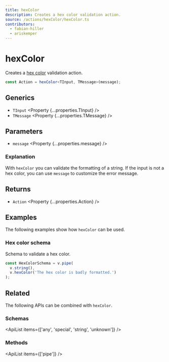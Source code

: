 ```yaml
---
title: hexColor
description: Creates a hex color validation action.
source: /actions/hexColor/hexColor.ts
contributors:
  - fabian-hiller
  - ariskemper
---
```



# hexColor

Creates a [hex color](https://en.wikipedia.org/wiki/Web_colors#Hex_triplet) validation action.

```ts
const Action = hexColor<TInput, TMessage>(message);
```

## Generics

- `TInput` <Property {...properties.TInput} />
- `TMessage` <Property {...properties.TMessage} />

## Parameters

- `message` <Property {...properties.message} />

### Explanation

With `hexColor` you can validate the formatting of a string. If the input is not a hex color, you can use `message` to customize the error message.

## Returns

- `Action` <Property {...properties.Action} />

## Examples

The following examples show how `hexColor` can be used.

### Hex color schema

Schema to validate a hex color.

```ts
const HexColorSchema = v.pipe(
  v.string(),
  v.hexColor('The hex color is badly formatted.')
);
```

## Related

The following APIs can be combined with `hexColor`.

### Schemas

<ApiList items={['any', 'special', 'string', 'unknown']} />

### Methods

<ApiList items={['pipe']} />
